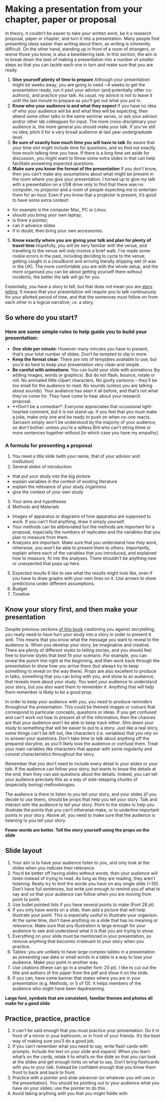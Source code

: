 # Making a presentation from your chapter, paper or proposal {#proposal-presentation}

In theory, it couldn’t be easier to take your written work, be it a research proposal, paper or chapter, and turn it into a presentation. Many people find presenting ideas easier than writing about them, as writing is inherently difficult. On the other hand, standing up in front of a room of strangers, or worse those you know, is also a bewildering task. In this section, the aim is to break down the task of making a presentation into a number of smaller steps so that you can tackle each one in turn and make sure that you are ready.

1. **Give yourself plenty of time to prepare**
Although your presentation might be weeks away, you are going to need ~4 weeks to get the presentation ready, run it past your advisor (and potentially other co-authors), and practice your talk. As usual, my advice is not to leave it until the last minute to prepare as you'll get out what you put in. 
2. **Know who your audience is and what they expect**
If you have no idea of who your audience will be and what they will be expecting, then attend some other talks in the same seminar series, or ask your advisor and/or other lab colleagues for input. The more cross-disciplinary your audience is, the more general you should make your talk. If you've still no idea, pitch it for a very broad audience at last year undergraduate level.
3. **Be sure of exactly how much time you will have to talk**
Be aware that your time slot might include time for questions, and so find out exactly how much talking time you have. If there is a long time set aside for discussion, you might want to throw some extra slides in that can help facilitate answering expected questions.
4. **Make sure you know the format of the presentation**
If you don't know, then you can't make any assumptions about what might be present in the room where you give your presentation. I turned up to give my talk with a presentation on a USB drive only to find that there was no computer, no projector and a room of people expecting me to entertain them for an hour. Even if you know that a projector is present, it's good to have some extra context: 
  + for example is the computer Mac, PC or Linux; 
  + should you bring your own laptop; 
  + is there a pointer; 
  + can it advance slides
  + if in doubt, then bring your own accessories.
5. **Know exactly where you are giving your talk and plan for plenty of travel time**
Hopefully, you will be very familiar with the venue, and travelling to the venue will only involve a brief walk. I've made some rookie errors in the past, including deciding to cycle to the venue, getting caught in a cloudburst and arriving literally dripping wet (it was in the UK). The more comfortable you are with the whole setup, and the more organised you can be about getting yourself there without incidents, the better the talk will go for you.

Essentially, you have a story to tell, but that does not mean you are [story telling](#storytelling). It means that your presentation will require you to talk continuously for your allotted period of time, and that the sentences must follow on from each other in a logical narrative; i.e. a story. 

## So where do you start?

### Here are some simple rules to help guide you to build your presentation:

- **One slide per minute**: However many minutes you have to present, that’s your total number of slides. Don’t be tempted to slip in more.
- **Keep the format clear**: There are lots of templates available to use, but you’d do best to keep your presentation very clean and simple.
- **Be careful with animations**: You can build your slide with animations (by adding images, words or graphics). But do not flash, bounce, rotate or roll. No animated little clipart characters. No goofy cartoons – they’ll be too small for the audience to read. No sounds (unless you are talking about sounds). Your audience has seen it all before, and that’s not what they’ve come for. They have come to hear about your research proposal.
- **Don’t be a comedian*: Everyone appreciates that occasional light-hearted comment, but it is not stand-up. If you feel that you must make a joke, make only one and be ready to push on when no-one reacts. Sarcasm simply won’t be understood by the majority of your audience, so don’t bother: unless you’re a witless Brit who can’t string three or more sentences together without [in which case you have my empathy].

### A formula for presenting a proposal 

1. You need a title slide (with your name, that of your advisor and institution)
2. Several slides of introduction
  + that put your study into the big picture
  + explain variables in the context of existing literature
  + explain the relevance of your study organisms
  + give the context of your own study
3. Your aims and hypotheses
4. Methods and Materials
  + Images of apparatus or diagrams of how apparatus are supposed to work. If you can’t find anything, draw it simply yourself.
  + Your methods can be abbreviated but the methods are important for a proposal, especially the numbers of replicates and the variables that you plan to measure from them. 
  + Analyses are important. Make sure that you understand how they work, otherwise, you won’t be able to present them to others. Importantly, explain where each of the variables that you introduced, and explained how to measure, fit into the analyses. There shouldn’t be anything new or unexpected that pops up here.
5. Expected results
6 like to see what the results might look like, even if you have to draw graphs with your own lines on it. Use arrows to show predictions under different assumptions.
7. Budget
8. Timeline


## Know your story first, and then make your presentation

Despite previous sections [of this book](#storytelling) cautioning you against storytelling, you really need to have turn your study into a story in order to present it well. This means that you know what the message you want to reveal to the audience is.  When you develop your story, be imaginative and creative. There are plenty of different styles to telling stories, and you should feel free to borrow styles that best fit your scenario. For example, you can reveal the punch line right at the beginning, and then work back through the presentation to show how you arrive there (but always try to keep something to reveal on the way there). Props are also excellent to produce in talks, something that you can bring with you, and show to an audience, that reveals more about your study. You want your audience to understand your story, but you also want them to remember it. Anything that will help them remember is likely to be a good prop. 

In order to keep your audience with you, you need to produce reminders throughout the presentation. This could be themed images or colours that correspond to particular concepts, questions or ideas. If you get confused and can't work out how to present all of the information, then the chances are that your audience won't be able to keep track either. Slim down your study to something that will be easier to put to a story. Just like a real story, some things can't be left out, like characters (i.e. variables) that you rely on to answer your questions. Don't take time to talk about anything off the prepared storyline, as you'll likely lose the audience or confuse them. Treat your main variables like characters that appear with some regularity and consist characteristics throughout the story.

Remember that you don't need to include every detail in your slides or your talk. If the audience can follow your story, but wants to know the details at the end, then they can ask questions about the details. Indeed, you can tell your audience precisely this as a way of side-stepping chunks of (especially boring) methodologies.

The audience is there to listen to you tell your story, and your slides (if you decide to use them), should be props that help you tell your story. Talk and interact with the audience to tell your story. Point to the slides to help you illustrate the points that you can't otherwise make, or to underline important points in your story. Above all, you need to make sure that the audience is listening to you tell your story. 

__Fewer words are better. Tell the story yourself using the props on the slide__

## Slide layout

1. Your aim is to have your audience listen to you, and only look at the slides when you indicate their relevance. 
1. You’d be better off having slides without words, then your audience will listen instead of trying to read. As long as they are reading, they aren't listening. Really try to limit the words you have on any single slide (<30). Don’t have full sentences, but write just enough to remind you of what to say and so that your audience can follow when you are moving from point to point.
1. Use bullet pointed lists if you have several points to make (Font 28 pt)
1. If you only have words on a slide, then add a picture that will help illustrate your point. This is especially useful to illustrate your organism. At the same time, don’t have anything on a slide that has no meaning or relevance. Make sure that any illustration is large enough for your audience to see and understand what it is that you are trying to show.
1. Everything on your slide must be mentioned in your presentation, so remove anything that becomes irrelevant to your story when you practice.
1. Tables: you are unlikely to have large complex tables in a presentation as presenting raw data or small words in a table is a way to lose your audience. Make your point in another way.
1. Use citations (these can go in a smaller font: 20 pt). I like to cut out the title and authors of the paper from the pdf and show it on the slide.
1. If you can, have some banner that states where you are in your presentation (e.g. Methods, or 5 of 13). It helps members of the audience who might have been daydreaming.

__Large font, symbols that are consistent, familiar themes and photos all make for a good slide__

## Practice, practice, practice

1. It can’t be said enough that you must practice your presentation. Do it in front of a mirror in your bathroom, or in front of your friends. It's the best way of making sure you'll do a good job.
1. If you can't remember what you need to say, write flash cards with prompts. Include the text on your slide and expand. When you learn what’s on the cards, relate it to what’s on the slide so that you can look at the slides and get enough hints on what to say. Don’t bring flashcards with you to your talk. Instead be confident enough that you know them front to back and back to front.
1. Practice with a pointer and slide advancer (or whatever you will use in the presentation). You should be pointing out to your audience what you have on your slides; use the pointer to do this.
1. Avoid taking anything with you that you might fiddle with.
